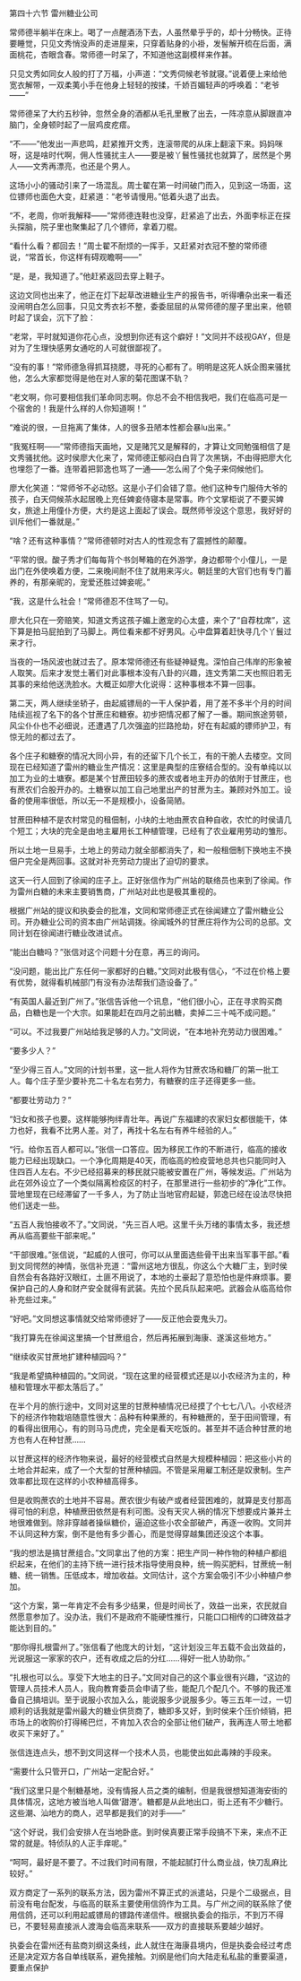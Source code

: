 

第四十六节 雷州糖业公司

常师德半躺半在床上。喝了一点醒酒汤下去，人虽然晕乎乎的，却十分畅快。正待要睡觉，只见文秀悄没声的走进屋来，只穿着贴身的小褂，发髻解开梳在后面，满面桃花，杏眼含春。常师德一时呆了，不知道他这副模样来作甚。

只见文秀如同女人般的打了万福，小声道：“文秀伺候老爷就寝。”说着便上来给他宽衣解带，一双柔荑小手在他身上轻轻的按揉，千娇百媚轻声的呼唤着：“老爷――”

常师德呆了大约五秒钟，忽然全身的酒都从毛孔里散了出去，一阵凉意从脚跟直冲脑门，全身顿时起了一层鸡皮疙瘩。

“不――”他发出一声悲鸣，赶紧推开文秀，连滚带爬的从床上翻滚下来。妈妈咪呀，这是啥时代啊，佣人性骚扰主人――要是被丫鬟性骚扰也就算了，居然是个男人――文秀再漂亮，也还是个男人。

这场小小的骚动引来了一场混乱。周士翟在第一时间破门而入，见到这一场面，这位镖师也面色大变，赶紧道：“老爷请慢用。”低着头退了出去。

“不，老周，你听我解释――”常师德连鞋也没穿，赶紧追了出去，外面李标正在探头探脑，院子里也聚集起了几个镖师，拿着刀棍。

“看什么看？都回去！”周士翟不耐烦的一挥手，又赶紧对衣冠不整的常师德说，“常首长，你这样有碍观瞻啊――”

“是，是，我知道了。”他赶紧返回去穿上鞋子。

这边文同也出来了，他正在灯下起草改进糖业生产的报告书，听得嘈杂出来一看还没闹明白怎么回事，只见文秀衣衫不整，委委屈屈的从常师德的屋子里出来，他顿时起了误会，沉下了脸：

“老常，平时就知道你花心点，没想到你还有这个癖好！”文同并不歧视GAY，但是对为了生理快感男女通吃的人可就很鄙视了。

“没有的事！”常师德急得抓耳挠腮，寻死的心都有了。明明是这死人妖企图来骚扰他，怎么大家都觉得是他在对人家的菊花图谋不轨？

“老文啊，你可要相信我们革命同志啊。你总不会不相信我吧，我们在临高可是一个宿舍的！我是什么样的人你知道啊！”

“难说的很，一旦拖离了集体，人的很多丑陋本性都会暴lu出来。”

“我冤枉啊――”常师德指天画地，又是赌咒又是解释的，才算让文同勉强相信了是文秀骚扰他。这时侯廖大化来了，常师德正郁闷白白背了次黑锅，不由得把廖大化也埋怨了一番。连带着把郭逸也骂了一通――怎么闹了个兔子来伺候他们。

廖大化笑道：“常师爷不必动怒。这是小子们会错了意。他们这种专门服侍大爷的孩子，白天伺候茶水起居晚上充任婢妾侍寝本是常事。昨个文掌柜说了不要买婢女，旅途上用僮仆方便，大约是这上面起了误会。既然师爷没这个意思，我好好的训斥他们一番就是。”

“啥？还有这种事情？”常师德顿时对古人的性观念有了震撼性的颠覆。

“平常的很。酸子秀才们每每背个书剑琴箱的在外游学，身边都带个小僮儿，一是出门在外使唤着方便，二来晚间耐不住了就用来泻火。朝廷里的大官们也有专门蓄养的，有那亲昵的，宠爱还胜过婢妾呢。”

“我，这是什么社会！”常师德忍不住骂了一句。

廖大化只在一旁赔笑，知道文秀这孩子媚上邀宠的心太盛，来个了“自荐枕席”，这下算是拍马屁拍到了马脚上。两位看来都不好男风。心中盘算着赶快寻几个丫鬟过来才行。

当夜的一场风波也就过去了。原本常师德还有些疑神疑鬼。深怕自己伟岸的形象被人取笑。后来才发觉土著们对此事根本没有八卦的兴趣，连文秀第二天也照旧若无其事的来给他送洗脸水。大概正如廖大化说得：这种事根本不算一回事。

第二天，两人继续坐轿子，由起威镖局的一干人保护着，用了差不多半个月的时间陆续巡视了名下的各个甘蔗庄和糖寮。初步把情况都了解了一番。期间旅途劳顿，风尘仆仆也不必细说，还遭遇了几次强盗的拦路抢劫，好在有起威的镖师护卫，有惊无险的都过去了。

各个庄子和糖寮的情况大同小异，有的还留下几个长工，有的干脆人去楼空。文同现在已经知道了雷州的糖业生产情况：这里是典型的庄寮结合型的。没有单纯以以加工为业的土塘寮。都是某个甘蔗田较多的蔗农或者地主开办的依附于甘蔗庄，也有蔗农们合股开办的。土糖寮以加工自己地里出产的甘蔗为主。兼顾对外加工。设备的使用率很低，所以无一不是规模小，设备简陋。

甘蔗田种植不是农村常见的租佃制，小块的土地由蔗农自种自收，农忙的时侯请几个短工；大块的完全是由地主雇用长工种植管理，已经有了农业雇用劳动的雏形。

所以土地一旦易手，土地上的劳动力就全部都消失了，和一般租佃制下换地主不换佃户完全是两回事。这就对补充劳动力提出了迫切的要求。

这天一行人回到了徐闻的庄子上。正好张信作为广州站的联络员也来到了徐闻。作为雷州白糖的未来主要销售商，广州站对此也是极其重视的。

根据广州站的提议和执委会的批准，文同和常师德正式在徐闻建立了雷州糖业公司。开办糖业公司的资本由广州站调拨。徐闻城外的甘蔗庄将作为公司的总部。文同计划在徐闻进行糖业改进试点。

“能出白糖吗？”张信对这个问题十分在意，再三的询问。

“没问题，能出比广东任何一家都好的白糖。”文同对此极有信心，“不过在价格上要有优势，就得看机械部门有没有办法帮我们造设备了。”

“有英国人最近到广州了。”张信告诉他一个讯息，“他们很小心，正在寻求购买商品，白糖也是一个大宗。如果能赶在四月之前出糖，卖掉二三十吨不成问题。”

“可以。不过我要广州站给我足够的人力。”文同说，“在本地补充劳动力很困难。”

“要多少人？”

“至少得三百人。”文同的计划书里，这一批人将作为甘蔗农场和糖厂的第一批工人。每个庄子至少要补充二十名左右劳力，有糖寮的庄子还得更多一些。

“都要壮劳动力？”

“妇女和孩子也要。这样能够拘绊青壮年。再说广东福建的农家妇女都很能干，体力也好，我看不比男人差。对了，再找十名左右有养牛经验的人。”

“行。给你五百人都可以。”张信一口答应。因为移民工作的不断进行，临高的接收能力已经出现缺口。一个净化周期是40天，而临高的检疫营地总共也只能同时入住四百人左右。不少已经招募来的移民就只能被安置在广州，等候发运。广州站为此在郊外设立了一个类似隔离检疫区的村子，在那里进行一些初步的“净化”工作。营地里现在已经滞留了一千多人，为了防止当地官府起疑，郭逸已经在设法尽快把他们送走一些。

“五百人我怕接收不了。”文同说，“先三百人吧。这里千头万绪的事情太多，我还想再从临高要些干部来呢。”

“干部很难。”张信说，“起威的人很可，你可以从里面选些骨干出来当军事干部。”看到文同愕然的神情，张信补充道：“雷州这地方很乱，你这么个大糖厂主，到时侯自然会有各路好汉眼红，土匪不用说了，本地的土豪起了意恐怕也是件麻烦事。要保护自己的人身和财产安全就得有武装。先拉个民兵队起来吧。武器会从临高给你补充些过来。”

“好吧。”文同想这事情就交给常师德好了――反正他会耍鬼头刀。

“我打算先在徐闻这里搞一个甘蔗组合，然后再拓展到海康、遂溪这些地方。”

“继续收买甘蔗地扩建种植园吗？”

“我是希望搞种植园的。”文同说，“现在这里的经营模式还是以小农经济为主的，种植和管理水平都太落后了。”

在半个月的旅行途中，文同对这里的甘蔗种植情况已经摸了个七七八八。小农经济下的经济作物栽培随意性很大：品种有种果蔗的，有种糖蔗的，至于田间管理，有的看得出很用心，有的则马马虎虎，完全是看天吃饭的。甚至并不适合种甘蔗的地方也有人在种甘蔗……

以甘蔗这样的经济作物来说，最好的经营模式自然是大规模种植园：把这些小片的土地合并起来，成了一个大型的甘蔗种植园。不管是采用雇工制还是奴隶制。生产效率都比现在这样的小农种植高得多。

但是收购蔗农的土地并不容易。蔗农很少有破产或者经营困难的，就算是支付那高得可怕的利息，种植蔗田依然是有利可图。没有天灾人祸的情况下想要成片兼并土地很难做到。除非穿越者操纵糖价，逼迫这些小农全部破产，再逐一收购。文同并不认同这种方案，倒不是他有多少善心，而是觉得穿越集团还没这个本事。

“我的想法是搞甘蔗组合。”文同拿出了他的方案：把生产同一种作物的种植户都组织起来，在他们的主持下统一进行技术指导使用良种，统一购买肥料，甘蔗统一制糖、统一销售。压低成本，增加收益。文同估计，这个方案会吸引不少小种植户参加。

“这个方案，第一年肯定不会有多少结果，但是时间长了，效益一出来，农民就自然愿意参加了。没办法，我们不是政府不能硬性推行，只能口口相传的口碑效益才能达到目的。”

“那你得扎根雷州了。”张信看了他庞大的计划，“这计划没三年五载不会出效益的，光说服这一家家的农户，还有收成之后的分红……得好一批人协助你。”

“扎根也可以么。享受下大地主的日子。”文同对自己的这个事业很有兴趣，“这边的管理人员技术人员人，我向教育委员会申请了些，能配几个配几个。不够的我还准备自己搞培训。至于说服小农加入么，能说服多少说服多少。等三五年一过，一切顺利的话我就是雷州最大的糖业供货商了，糖即多又好，到时侯来个压价倾销，把市场上的收购价打得稀巴烂，不肯加入农合的全部让他们破产，我再连人带土地都收买下来好了。”

张信连连点头，想不到文同这样一个技术人员，也能使出如此毒辣的手段来。

“需要什么只管开口，广州站一定配合好。”

“我们这里只是个制糖基地，没有情报人员之类的编制，但是我很想知道海安街的具体情况，这地方被当地人叫做‘甜港’。糖都是从此地出口，街上还有不少糖行。这些潮、汕地方的商人，迟早都是我们的对手――”

“这个好说，我们会安排人在当地卧底。到时侯真要正常手段搞不下来，来点不正常的就是。特侦队的人正手痒呢。”

“呵呵，最好是不要了。不过我们时间有限，不能起腻打什么商业战，快刀乱麻比较好。”

双方商定了一系列的联系方法，因为雷州不算正式的派遣站，只是个二级据点，目前没有电台配发，与临高的联系主要使用信鸽作为工具。与广州之间的联系除了使用信鸽，还可以利用起威镖局的镖路传递信件。根据执委会的指示，不到万不得已，不要轻易直接派人渡海会临高来联系――双方的直接联系要越少越好。

执委会在雷州还有盐商刘纲这条线，此人就住在海康县境内，但是执委会经过考虑还是决定双方各自单线联系，避免接触。刘纲是他们向大陆走私私盐的重要渠道，要重点保护

